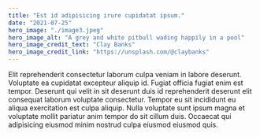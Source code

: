 ```yaml
---
title: "Est id adipisicing irure cupidatat ipsum."
date: "2021-07-25"
hero_image: "./image3.jpeg"
hero_image_alt: "A grey and white pitbull wading happily in a pool"
hero_image_credit_text: "Clay Banks"
hero_image_credit_link: "https://unsplash.com/@claybanks"
---
```



Elit reprehenderit consectetur laborum culpa veniam in labore deserunt. Voluptate ea cupidatat excepteur aliquip id. Fugiat officia fugiat enim est tempor. Deserunt qui velit in sit deserunt duis id reprehenderit deserunt elit consequat laborum voluptate consectetur. Tempor eu sit incididunt eu aliqua exercitation est culpa aliquip. Nulla voluptate sunt ipsum magna et voluptate mollit pariatur anim tempor do sit cillum duis. Occaecat qui adipisicing eiusmod minim nostrud culpa eiusmod eiusmod quis.
